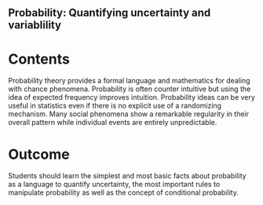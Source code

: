 ## Probability: Quantifying uncertainty and variablility

# Contents

Probability theory provides a formal language and mathematics for dealing with chance phenomena. Probability is often counter intuitive but using the idea of expected frequency improves intuition. Probability ideas can be very useful in statistics even if there is no explicit use of a randomizing mechanism. Many social phenomena show a remarkable regularity in their overall pattern while individual events are entirely unpredictable.

# Outcome

Students should learn the simplest and most basic facts about probability as a language to quantify uncertainty, the most important rules to manipulate probability as well as the concept of conditional probability.